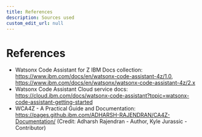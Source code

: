 ```yaml
---
title: References
description: Sources used
custom_edit_url: null
---
```


# References

- Watsonx Code Assistant for Z IBM Docs collection: https://www.ibm.com/docs/en/watsonx-code-assistant-4z/1.0, https://www.ibm.com/docs/en/watsonx/watsonx-code-assistant-4z/2.x
- Watsonx Code Assistant Cloud service docs: https://cloud.ibm.com/docs/watsonx-code-assistant?topic=watsonx-code-assistant-getting-started
- WCA4Z - A Practical Guide and Documentation: https://pages.github.ibm.com/ADHARSH-RAJENDRAN/CA4Z-Documentation/ (Credit: Adharsh Rajendran - Author, Kyle Jurassic - Contributor)